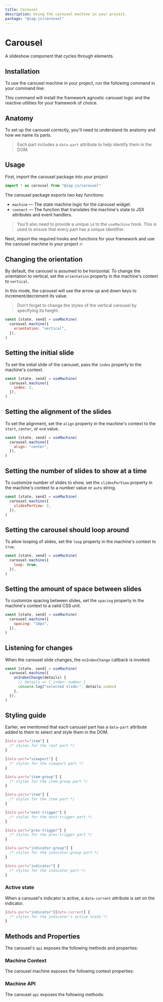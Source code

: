 ```yaml
---
title: Carousel
description: Using the carousel machine in your project.
package: "@zag-js/carousel"
---
```


# Carousel

A slideshow component that cycles through elements.

<Resources pkg="@zag-js/carousel" />

<Showcase id="Carousel" />

## Installation

To use the carousel machine in your project, run the following command in your
command line:

<CodeSnippet id="carousel/installation.mdx" />

This command will install the framework agnostic carousel logic and the reactive
utilities for your framework of choice.

## Anatomy

To set up the carousel correctly, you'll need to understand its anatomy and how
we name its parts.

> Each part includes a `data-part` attribute to help identify them in the DOM.

<Anatomy id="carousel" />

## Usage

First, import the carousel package into your project

```jsx
import * as carousel from "@zag-js/carousel"
```

The carousel package exports two key functions:

- `machine` — The state machine logic for the carousel widget.
- `connect` — The function that translates the machine's state to JSX attributes
  and event handlers.

> You'll also need to provide a unique `id` to the `useMachine` hook. This is
> used to ensure that every part has a unique identifier.

Next, import the required hooks and functions for your framework and use the
carousel machine in your project 🔥

<CodeSnippet id="carousel/usage.mdx" />

## Changing the orientation

By default, the carousel is assumed to be horizontal. To change the orientation
to vertical, set the `orientation` property in the machine's context to
`vertical`.

In this mode, the carousel will use the arrow up and down keys to
increment/decrement its value.

> Don't forget to change the styles of the vertical carousel by specifying its
> height.

```jsx {3}
const [state, send] = useMachine(
  carousel.machine({
    orientation: "vertical",
  }),
)
```

## Setting the initial slide

To set the initial slide of the carousel, pass the `index` property to the
machine's context.

```jsx {3}
const [state, send] = useMachine(
  carousel.machine({
    index: 2,
  }),
)
```

## Setting the alignment of the slides

To set the alignment, set the `align` property in the machine's context to the
`start`, `center`, or `end` value.

```jsx {3}
const [state, send] = useMachine(
  carousel.machine({
    align: "center",
  }),
)
```

## Setting the number of slides to show at a time

To customize number of slides to show, set the `slidesPerView` property in the
machine's context to a number value or `auto` string.

```jsx {3}
const [state, send] = useMachine(
  carousel.machine({
    slidesPerView: 2,
  }),
)
```

## Setting the carousel should loop around

To allow looping of slides, set the `loop` property in the machine's context to
`true`.

```jsx {3}
const [state, send] = useMachine(
  carousel.machine({
    loop: true,
  }),
)
```

## Setting the amount of space between slides

To customize spacing between slides, set the `spacing` property in the machine's
context to a valid CSS unit.

```jsx {3}
const [state, send] = useMachine(
  carousel.machine({
    spacing: "16px",
  }),
)
```

## Listening for changes

When the carousel slide changes, the `onIndexChange` callback is invoked.

```jsx {3-6}
const [state, send] = useMachine(
  carousel.machine({
    onIndexChange(details) {
      // details => { index: number }
      console.log("selected slide:", details.index)
    },
  }),
)
```

## Styling guide

Earlier, we mentioned that each carousel part has a `data-part` attribute added
to them to select and style them in the DOM.

```css
[data-part="item"] {
  /* styles for the root part */
}

[data-part="viewport"] {
  /* styles for the viewport part */
}

[data-part="item-group"] {
  /* styles for the item-group part */
}

[data-part="item"] {
  /* styles for the item part */
}

[data-part="next-trigger"] {
  /* styles for the next-trigger part */
}

[data-part="prev-trigger"] {
  /* styles for the prev-trigger part */
}

[data-part="indicator-group"] {
  /* styles for the indicator-group part */
}

[data-part="indicator"] {
  /* styles for the indicator part */
}
```

### Active state

When a carousel's indicator is active, a `data-current` attribute is set on the
indicator.

```css
[data-part="indicator"][data-current] {
  /* styles for the indicator's active state */
}
```

## Methods and Properties

The carousel's `api` exposes the following methods and properties:

### Machine Context

The carousel machine exposes the following context properties:

<ContextTable name="carousel" />

### Machine API

The carousel `api` exposes the following methods:

<ApiTable name="carousel" />
